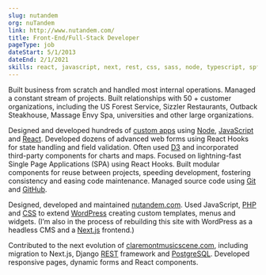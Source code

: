 ```yaml
---
slug: nutandem
org: nuTandem
link: http://www.nutandem.com/
title: Front-End/Full-Stack Developer
pageType: job
dateStart: 5/1/2013
dateEnd: 2/1/2021
skills: react, javascript, next, rest, css, sass, node, typescript, spfx, babel, webpack, d3, gulp, jquery, sqlite, ssg
---
```


Built business from scratch and handled most internal operations. Managed a constant stream of projects. Built relationships with 50 + customer organizations, including the US Forest Service, Sizzler Restaurants, Outback Steakhouse, Massage Envy Spa, universities and other large organizations.

Designed and developed hundreds of [custom apps](http://www.nutandem.com/sharepoint-apps) using [Node](/skills/node), [JavaScript](/skills/javascript) and [React](/skills/react). Developed dozens of advanced web forms using React Hooks for state handling and field validation. Often used [D3](/skills/d3) and incorporated third-party components for charts and maps. Focused on lightning-fast Single Page Applications (SPA) using React Hooks. Built modular components for reuse between projects, speeding development, fostering consistency and easing code maintenance. Managed source code using [Git](/skills/git) and [GitHub](skills/github).

Designed, developed and maintained [nutandem.com](http://www.nutandem.com/). Used JavaScript, [PHP](/skills/php) and [CSS](/skills/css) to extend [WordPress](/skills/wordpress) creating custom templates, menus and widgets. (I’m also in the process of rebuilding this site with WordPress as a headless CMS and a [Next.js](skills/next) frontend.)

Contributed to the next evolution of [claremontmusicscene.com](https://claremontmusicscene.com/), including migration to Next.js, Django [REST](/skills/rest) framework and [PostgreSQL](/skills/postgresql). Developed responsive pages, dynamic forms and React components.
